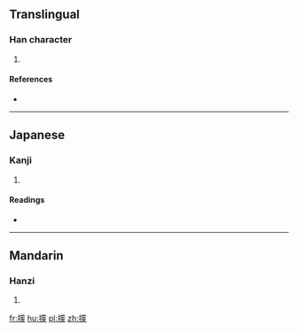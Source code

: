 ==Translingual==

===Han character===
{{Han char|rn=64|rad=手|as=13|sn=16|four=|canj=手竹大人 (QHKO)|ids=⿰[[扌]][[筴]]}}

# {{defn|Han|sort=手13}}

====References====
* {{Han ref|kx=0458.120|dkj=12803|dj=0807.030|hdz=31970.070|uh=64CC|ud=25804}}

----

==Japanese==

===Kanji===
{{ja-kanji|grade=|rs=手13}}

# {{defn|lang=ja|sort=手13}}

====Readings====
* {{ja-readings|on=[[さく]] (saku), [[ちゃく]] (chaku)|kun=[[もちざお]] (mochizao)}}

----

==Mandarin==

===Hanzi===
{{cmn-hanzi|pin=[[sè]] ([[se4]])|wg=se<sup>4</sup>}}

# {{defn|lang=cmn|sort=手13}}

[[fr:擌]]
[[hu:擌]]
[[pl:擌]]
[[zh:擌]]